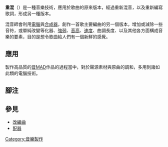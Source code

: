 {{Otheruses|subject=音乐制作中的二次混音|other=制作新音乐时的'''混音步骤'''|混音}}
{{Multiple issues|
{{expand language|1=en|page=|time=2019-09-15T15:17:41+00:00}}
{{unreferenced|time=2019-09-15T15:17:41+00:00}}
{{Expert needed|subject=音乐学|time=2022-03-20T02:07:25+00:00}}
{{Lead too short|time=2022-03-20T02:08:24+00:00}}
}}
'''重混'''（{{lang-en|Remix}}）是一種音樂技術，應用於歌曲的原來版本，經過重新混音，以及重新編寫歌詞，形成另一種版本。

混音師會利用[[電腦|電腦]]與[[合成器|合成器]]，創作一首歌主要編曲的另一個版本，增加或減除一些音符，或單純改變等化器、[[強弱法|強弱]]、[[音高|音高]]、[[速度|速度]]、曲調長度、以及其他各方面構成音樂的要素，目的是想令歌曲給人們有一個新鮮的感覺。

==應用==
製作高品質的[[音MAD|音MAD]]作品的過程當中，對於聲源素材與原曲的調和，多用到諸如此類的電腦技術。

==腳注==
{{reflist}} 

== 參見 ==
*[[改編曲|改編曲]]
*[[配器|配器]]

{{Music-stub}}

[[Category:音樂製作|Category:音樂製作]]